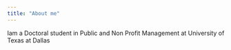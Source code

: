 ```yaml
---
title: "About me"
---
```


Iam a Doctoral student in Public and Non Profit Management at University of Texas at Dallas


